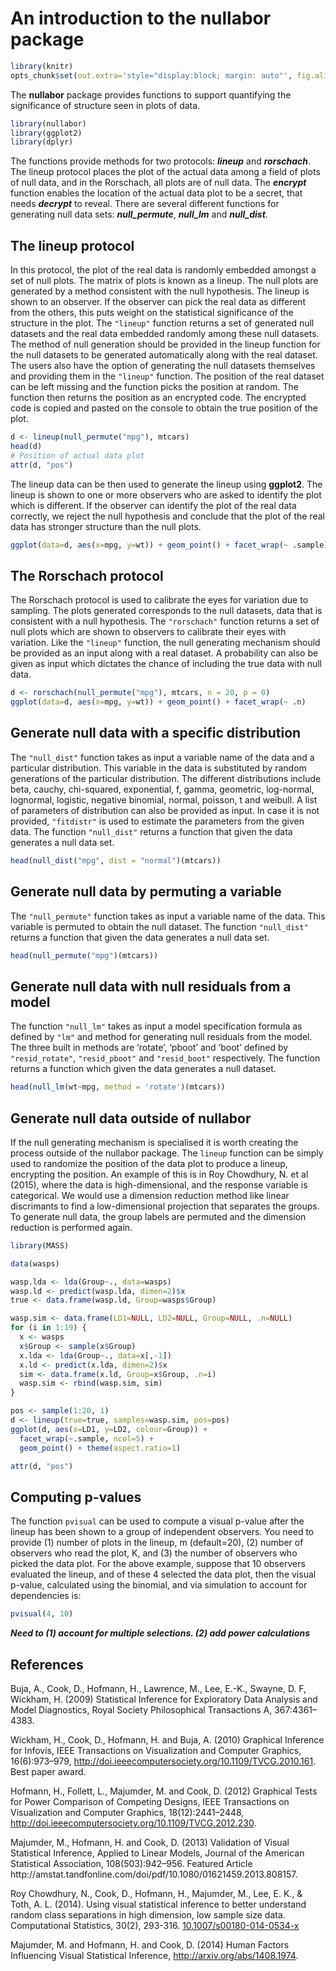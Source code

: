 <!--
%\VignetteEngine{knitr::docco_linear}
%\VignetteIndexEntry{An Introduction to the nullabor package}
-->

An introduction to the **nullabor** package
=======================================


```r
library(knitr)
opts_chunk$set(out.extra='style="display:block; margin: auto"', fig.align="center")
```

The  **nullabor** package provides functions to support quantifying the significance of structure seen in plots of data. 

```r
library(nullabor)
library(ggplot2)
library(dplyr)
```


The functions provide methods for two protocols: ***lineup*** and ***rorschach***. The lineup protocol places the plot of the actual data among a field of plots of null data, and in the Rorschach, all plots are of null data. The ***encrypt*** function enables the location of the actual data plot to be a secret, that needs ***decrypt*** to reveal. There are several different functions for generating null data sets: ***null_permute***, ***null_lm*** and ***null_dist***. 


The lineup protocol
-------------------

In this protocol, the plot of the real data is randomly embedded amongst a set of null plots. The matrix of plots is known as a lineup. The null plots are generated by a method consistent with the null hypothesis. The lineup is shown to an observer. If the observer can pick the real data as different from the others, this puts weight on the statistical significance of the structure in the plot. The `"lineup"` function returns a set of generated null datasets and the real data embedded randomly among these null datasets. The method of null generation should be provided in the lineup function for the null datasets to be generated automatically along with the real dataset. The users also have the option of generating the null datasets themselves and providing them in the `"lineup"` function. The position of the real dataset can be left missing and the function picks the position at random. The function then returns the position as an encrypted code. The encrypted code is copied and pasted on the console to obtain the true position of the plot.


```r
d <- lineup(null_permute("mpg"), mtcars)
head(d)
# Position of actual data plot
attr(d, "pos")
```

The lineup data can be then used to generate the lineup using **ggplot2**. The lineup is shown to one or more observers who are asked to identify the plot which is different. If the observer can identify the plot of the real data correctly, we reject the null hypothesis and conclude that the plot of the real data has stronger structure than the null plots.

```r
ggplot(data=d, aes(x=mpg, y=wt)) + geom_point() + facet_wrap(~ .sample)
```

The Rorschach protocol
----------------------

The Rorschach protocol is used to calibrate the eyes for variation due to sampling. The plots generated corresponds to the null datasets, data that is consistent with a null hypothesis. The `"rorschach"` function returns a set of null plots which are shown to observers to calibrate their eyes with variation. Like the `"lineup"` function, the null generating mechanism should be provided as an input along with a real dataset. A probability can also be given as input which dictates the chance of including the true data with null data.

```r
d <- rorschach(null_permute("mpg"), mtcars, n = 20, p = 0)
ggplot(data=d, aes(x=mpg, y=wt)) + geom_point() + facet_wrap(~ .n)
```

Generate null data with a specific distribution
------------------------------------------------

The `"null_dist"` function takes as input a variable name of the data and a particular distribution. This variable in the data is substituted by random generations of the particular distribution. The different distributions include beta, cauchy, chi-squared, exponential, f, gamma, geometric, log-normal, lognormal, logistic, negative binomial, normal, poisson, t and weibull. A list of parameters of distribution can also be provided as input. In case it is not provided, `"fitdistr"` is used to estimate the parameters from the given data. The function `"null_dist"` returns a function that given the data generates a null data set.

```r
head(null_dist("mpg", dist = "normal")(mtcars))
```

Generate null data by permuting a variable
-------------------------------------------

The `"null_permute"` function takes as input a variable name of the data. This variable is permuted to obtain the null dataset. The function `"null_dist"` returns a function that given the data generates a null data set.

```r
head(null_permute("mpg")(mtcars))
```

Generate null data with null residuals from a model
---------------------------------------------------

The function `"null_lm"` takes as input a model specification formula as defined by `"lm"` and method for generating null residuals from the model. The three built in methods are 'rotate', 'pboot' and 'boot' defined by `"resid_rotate"`, `"resid_pboot"` and `"resid_boot"` respectively. The function returns a function which given the data generates a null dataset.

```r
head(null_lm(wt~mpg, method = 'rotate')(mtcars))
```

Generate null data outside of nullabor
--------------------------------------

If the null generating mechanism is specialised it is worth creating the process outside of the nullabor package. The `lineup` function can be simply used to randomize the position of the data plot to produce a lineup, encrypting the position. An example of this is in Roy Chowdhury, N. et al (2015), where the data is high-dimensional, and the response variable is categorical. We would use a dimension reduction method like linear discrimants to find a low-dimensional projection that separates the groups. To generate null data, the group labels are permuted and the dimension reduction is performed again. 

```r
library(MASS)

data(wasps)

wasp.lda <- lda(Group~., data=wasps)
wasp.ld <- predict(wasp.lda, dimen=2)$x
true <- data.frame(wasp.ld, Group=wasps$Group)

wasp.sim <- data.frame(LD1=NULL, LD2=NULL, Group=NULL, .n=NULL)
for (i in 1:19) {
  x <- wasps
  x$Group <- sample(x$Group)
  x.lda <- lda(Group~., data=x[,-1])
  x.ld <- predict(x.lda, dimen=2)$x
  sim <- data.frame(x.ld, Group=x$Group, .n=i)
  wasp.sim <- rbind(wasp.sim, sim)
}

pos <- sample(1:20, 1)
d <- lineup(true=true, samples=wasp.sim, pos=pos)
ggplot(d, aes(x=LD1, y=LD2, colour=Group)) + 
  facet_wrap(~.sample, ncol=5) +
  geom_point() + theme(aspect.ratio=1)

attr(d, "pos")
```

Computing p-values
------------------

The function `pvisual` can be used to compute a visual p-value after the lineup has been shown to a group of independent observers. You need to provide (1) number of plots in the lineup, m (default=20), (2) number of observers who read the plot, K, and (3) the number of observers who picked the data plot. For the above example, suppose that 10 observers evaluated the lineup, and of these 4 selected the data plot, then the visual p-value, calculated using the binomial, and via simulation to account for dependencies is:

```r
pvisual(4, 10)
```

***Need to (1) account for multiple selections. (2) add power calculations***

References
----------

Buja, A., Cook, D., Hofmann, H., Lawrence, M., Lee, E.-K., Swayne, D. F, Wickham, H. (2009) Statistical Inference for Exploratory Data Analysis and Model Diagnostics, Royal Society Philosophical
  Transactions A, 367:4361--4383.
  
Wickham, H., Cook, D., Hofmann, H. and Buja, A. (2010) Graphical Inference for Infovis, IEEE Transactions on Visualization and Computer Graphics, 16(6):973--979, [http://doi.ieeecomputersociety.org/10.1109/TVCG.2010.161](http://doi.ieeecomputersociety.org/10.1109/TVCG.2010.161). Best paper award.

Hofmann, H., Follett, L., Majumder, M. and Cook, D. (2012) Graphical Tests for Power Comparison of Competing Designs, IEEE Transactions on Visualization and Computer Graphics, 18(12):2441--2448, [http://doi.ieeecomputersociety.org/10.1109/TVCG.2012.230](ttp://doi.ieeecomputersociety.org/10.1109/TVCG.2012.230).

Majumder, M., Hofmann, H. and Cook, D. (2013) Validation of Visual Statistical Inference, Applied to Linear Models, Journal of the American Statistical Association, 108(503):942--956. Featured Article http://amstat.tandfonline.com/doi/pdf/10.1080/01621459.2013.808157.

Roy Chowdhury, N., Cook, D., Hofmann, H., Majumder, M., Lee, E. K., & Toth, A. L. (2014). Using visual statistical inference to better understand random class separations in high dimension, low sample size data. Computational Statistics, 30(2), 293-316. [10.1007/s00180-014-0534-x](http://dx.doi.org/10.1007/s00180-014-0534-x)

Majumder, M. and Hofmann, H. and Cook, D. (2014) Human Factors Influencing Visual Statistical Inference,
[http://arxiv.org/abs/1408.1974](http://arxiv.org/abs/1408.1974).
